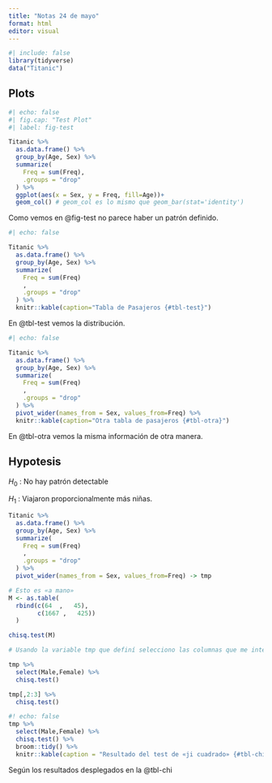 ```yaml
---
title: "Notas 24 de mayo"
format: html
editor: visual
---
```


```r
#| include: false
library(tidyverse)
data("Titanic")

```

## Plots

```r
#| echo: false
#| fig.cap: "Test Plot"
#| label: fig-test

Titanic %>% 
  as.data.frame() %>%
  group_by(Age, Sex) %>% 
  summarize(
    Freq = sum(Freq),
    .groups = "drop"
  ) %>% 
  ggplot(aes(x = Sex, y = Freq, fill=Age))+
  geom_col() # geom_col es lo mismo que geom_bar(stat='identity')


```

Como vemos en @fig-test no parece haber un patrón definido.

```r
#| echo: false

Titanic %>% 
  as.data.frame() %>%
  group_by(Age, Sex) %>% 
  summarize(
    Freq = sum(Freq)
    ,
    .groups = "drop"
  ) %>% 
  knitr::kable(caption="Tabla de Pasajeros {#tbl-test}")
```

En @tbl-test vemos la distribución.

```r
#| echo: false

Titanic %>% 
  as.data.frame() %>%
  group_by(Age, Sex) %>% 
  summarize(
    Freq = sum(Freq)
    ,
    .groups = "drop"
  ) %>% 
  pivot_wider(names_from = Sex, values_from=Freq) %>% 
  knitr::kable(caption="Otra tabla de pasajeros {#tbl-otra}")
```

En @tbl-otra vemos la misma información de otra manera.

## Hypotesis

$H_0$ : No hay patrón detectable

$H_1$ : Viajaron proporcionalmente más niñas.

```r
Titanic %>% 
  as.data.frame() %>%
  group_by(Age, Sex) %>% 
  summarize(
    Freq = sum(Freq)
    ,
    .groups = "drop"
  ) %>% 
  pivot_wider(names_from = Sex, values_from=Freq) -> tmp

# Esto es «a mano»
M <- as.table(
  rbind(c(64  ,   45), 
        c(1667 ,   425))
  )

chisq.test(M)

```

```r
# Usando la variable tmp que definí selecciono las columnas que me interesan

tmp %>% 
  select(Male,Female) %>% 
  chisq.test()
```

```r
tmp[,2:3] %>% 
  chisq.test()
```

```r
#! echo: false
tmp %>% 
  select(Male,Female) %>% 
  chisq.test() %>% 
  broom::tidy() %>% 
  knitr::kable(caption = "Resultado del test de «ji cuadrado» {#tbl-chi}")
```

Según los resultados desplegados en la @tbl-chi
